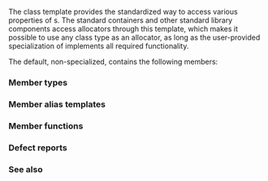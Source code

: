 {{cpp/title|allocator_traits}}
{{cpp/memory/allocator_traits/navbar}}

{{ddcl|header=memory|since=c++11|
template&lt; class Alloc &gt;
struct allocator_traits;
}}

The {{tt|allocator_traits}} class template provides the standardized way to access various properties of {{named req|Allocator}}s. The standard containers and other standard library components access allocators through this template, which makes it possible to use any class type as an allocator, as long as the user-provided specialization of {{tt|std::allocator_traits}} implements all required functionality.

{{rrev|since=c++23|
A program that declares an explicit or partial specialization of {{tt|std::allocator_traits}} is ill-formed, no diagnostic required.
}}

The default, non-specialized, {{tt|std::allocator_traits}} contains the following members:

===Member types===
{{dsc begin}}
{{dsc hitem|Type|Definition}}
{{dsc|{{tt|allocator_type}}|{{tt|Alloc}}}}
{{dsc|{{tt|value_type}}|{{tt|Alloc::value_type}}}}
{{dsc|{{tt|pointer}}|{{tt|Alloc::pointer}} if present, otherwise {{tt|value_type*}}}}
{{dsc|{{tt|const_pointer}}|{{tt|Alloc::const_pointer}} if present, otherwise {{c/core|std::pointer_traits&lt;pointer&gt;::rebind&lt;const value_type&gt;}}}}
{{dsc|{{tt|void_pointer}}|{{tt|Alloc::void_pointer}} if present, otherwise {{c/core|std::pointer_traits&lt;pointer&gt;::rebind&lt;void&gt;}}}}
{{dsc|{{tt|const_void_pointer}}|{{tt|Alloc::const_void_pointer}} if present, otherwise {{c/core|std::pointer_traits&lt;pointer&gt;::rebind&lt;const void&gt;}}}}
{{dsc|{{tt|difference_type}}|{{tt|Alloc::difference_type}} if present, otherwise {{c/core|std::pointer_traits&lt;pointer&gt;::difference_type}}}}
{{dsc|{{tt|size_type}}|{{tt|Alloc::size_type}} if present, otherwise {{c/core|std::make_unsigned&lt;difference_type&gt;::type}}}}
{{dsc|{{tt|propagate_on_container_copy_assignment}}|{{tt|Alloc::propagate_on_container_copy_assignment}} if present, otherwise {{lc|std::false_type}}}}
{{dsc|{{tt|propagate_on_container_move_assignment}}|{{tt|Alloc::propagate_on_container_move_assignment}} if present, otherwise {{lc|std::false_type}}}}
{{dsc|{{tt|propagate_on_container_swap}}|{{tt|Alloc::propagate_on_container_swap}} if present, otherwise {{lc|std::false_type}}}}
{{dsc|{{tt|is_always_equal}}&lt;!-- LWG2108 --&gt;|{{tt|Alloc::is_always_equal}} if present, otherwise {{c/core|std::is_empty&lt;Alloc&gt;::type}}}}
{{dsc end}}

===Member alias templates===
{{dsc begin}}
{{dsc hitem|Type|Definition}}
{{dsc|{{tt|rebind_alloc&lt;T&gt;}}|{{tt|Alloc::rebind&lt;T&gt;::other}} if present, otherwise {{tt|SomeAllocator&lt;T, Args&gt;}} if this {{tt|Alloc}} is of the form {{c/core|SomeAllocator&lt;U, Args&gt;}}, where {{c/core|Args}} is zero or more [[cpp/language/template parameters|type arguments]]}}
{{dsc|{{tt|rebind_traits&lt;T&gt;}}|{{c/core|std::allocator_traits&lt;rebind_alloc&lt;T&gt;&gt;}}}}
{{dsc end}}

===Member functions===
{{dsc begin}}
{{dsc inc|cpp/memory/allocator_traits/dsc allocate}}
{{dsc inc|cpp/memory/allocator_traits/dsc allocate_at_least}}
{{dsc inc|cpp/memory/allocator_traits/dsc deallocate}}
{{dsc inc|cpp/memory/allocator_traits/dsc construct}}
{{dsc inc|cpp/memory/allocator_traits/dsc destroy}}
{{dsc inc|cpp/memory/allocator_traits/dsc max_size}}
{{dsc inc|cpp/memory/allocator_traits/dsc select_on_container_copy_construction}}
{{dsc end}}

===Defect reports===
{{dr list begin}}
{{dr list item|wg=lwg|std=C++11|dr=2108|before=there was no way to show an allocator is stateless|after={{tt|is_always_equal}} provided}}
{{dr list end}}

===See also===
{{dsc begin}}
{{dsc named req|cpp/named req/AllocatorAwareContainer|container using allocator; associated traits (e.g. [[#Member types|{{tt|propagate_on_container_swap}}]]) usage|notes={{mark c++11}}}}
{{dsc inc|cpp/memory/dsc allocator}}
{{dsc inc|cpp/memory/dsc scoped_allocator_adaptor}}
{{dsc inc|cpp/memory/dsc pointer_traits}}
{{dsc end}}

{{langlinks|de|es|fr|it|ja|pt|ru|zh}}